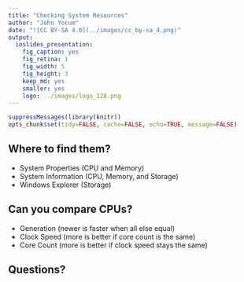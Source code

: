 ```yaml
---
title: "Checking System Resources"
author: "John Yocum"
date: "![CC BY-SA 4.0](../images/cc_by-sa_4.png)"
output:
  ioslides_presentation:
    fig_caption: yes
    fig_retina: 1
    fig_width: 5
    fig_height: 3
    keep_md: yes
    smaller: yes
    logo: ../images/logo_128.png
---
```


```r
suppressMessages(library(knitr))
opts_chunk$set(tidy=FALSE, cache=FALSE, echo=TRUE, message=FALSE)
```

## Where to find them?

- System Properties (CPU and Memory)
- System Information (CPU, Memory, and Storage)
- Windows Explorer (Storage)

## Can you compare CPUs?

- Generation (newer is faster when all else equal)
- Clock Speed (more is better if core count is the same)
- Core Count (more is better if clock speed stays the same)

## Questions?